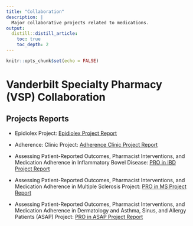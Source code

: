 ```yaml
---
title: "Collaboration"
description: |
  Major collaborative projects related to medications.
output:
  distill::distill_article:
    toc: true
    toc_depth: 2
---
```


```r
knitr::opts_chunk$set(echo = FALSE)
```

# Vanderbilt Specialty Pharmacy (VSP) Collaboration

## Projects Reports

* Epidiolex Project: [Epidiolex Project Report](https://choileena.github.io/Pharmacist management of prescription cannabidiol.html)

* Adherence: Clinic Project: [Adherence Clinic Project Report](https://choileena.github.io/Specialty PharmD intervention targeting adherence.html)

* Assessing Patient-Reported Outcomes, Pharmacist Interventions, and Medication Adherence in Inflammatory Bowel Disease: [PRO in IBD Project Report](https://choileena.github.io/Patient-reported outcomes in an IBD clinic.html)

* Assessing Patient-Reported Outcomes, Pharmacist Interventions, and Medication Adherence in Multiple Sclerosis Project: [PRO in MS Project Report](https://choileena.github.io/Patient-reported outcomes and interventions in MS.html)

* Assessing Patient-Reported Outcomes, Pharmacist Interventions, and Medication Adherence in Dermatology and Asthma, Sinus, and Allergy Patients (ASAP) Project: [PRO in ASAP Project Report](https://choileena.github.io/PROs in dermatology, asthma and allergy patients.html)

